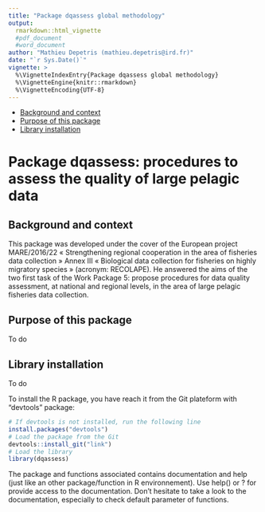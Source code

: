 ```yaml
---
title: "Package dqassess global methodology"
output: 
  rmarkdown::html_vignette
  #pdf_document
  #word_document
author: "Mathieu Depetris (mathieu.depetris@ird.fr)"
date: "`r Sys.Date()`"
vignette: >
  %\VignetteIndexEntry{Package dqassess global methodology}
  %\VignetteEngine{knitr::rmarkdown}
  %\VignetteEncoding{UTF-8}
---
```


- [Background and context](#background-and-context)
- [Purpose of this package](#purpose-of-this-package)
- [Library installation](#library-installation)
	
# Package dqassess: procedures to assess the quality of large pelagic data

## Background and context

This package was developed under the cover of the European project MARE/2016/22 « Strengthening regional cooperation in the area of fisheries data collection » Annex III « Biological data collection for fisheries on highly migratory species » (acronym: RECOLAPE). He answered the aims of the two first task of the Work Package 5: propose procedures for data quality assessment, at national and regional levels, in the area of large pelagic fisheries data collection.

## Purpose of this package

To do

## Library installation

To do

To install the R package, you have reach it from the Git plateform with "devtools" package:

```r
# If devtools is not installed, run the following line
install.packages("devtools")
# Load the package from the Git
devtools::install_git("link")
# Load the library
library(dqassess)
```

The package and functions associated contains documentation and help (just like an other package/function in R environnement). Use help() or ? for provide access to the documentation. Don't hesitate to take a look to the documentation, especially to check default parameter of functions.
